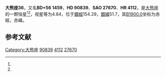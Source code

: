 {{Starbox begin
| name = 大熊座36
}}
{{Starbox observe
| epoch = [[J2000.0|J2000.0]]
| constell = [[大熊座|大熊座]]<ref name=SIMBAD>{{cite web
 | url=http://simbad.u-strasbg.fr/simbad/sim-id?Ident=HR+4112
 | title=Pulsating variable Star
 | publisher=Centre de Données astronomiques de Strasbourg
 | work=SIMBAD
 | accessdate=2012-07-13
 | archive-date=2016-03-07
 | archive-url=https://web.archive.org/web/20160307194452/http://simbad.u-strasbg.fr/simbad/sim-id?Ident=HR+4112
 | dead-url=no
 }}</ref><ref name=DATA>{{cite web
 | url=http://vizier.u-strasbg.fr/viz-bin/VizieR-5?-out.add=.&-source=5050&-corr=PK=HR&-out.max=9999&HR=4112
 | title=VizieR Detailed Page
 | accessdate=2012-07-13
 | archive-date=2016-03-04
 | archive-url=https://web.archive.org/web/20160304235153/http://vizier.u-strasbg.fr/viz-bin/VizieR-5?-out.add=.&-source=5050&-corr=PK=HR&-out.max=9999&HR=4112
 | dead-url=no
 }}</ref>
| 星官 = 
| ra = {{RA|10|30|37.6}}<ref name=SIMBAD /><ref name=DATA />
| dec = {{DEC|+55|58|50}}<ref name=SIMBAD /><ref name=DATA />
| appmag_v = 4.84<ref name=SIMBAD /><ref name=DATA />
}}
{{Starbox character
| class = F8V<ref name=SIMBAD /><ref name=DATA />
| b-v = 0.52<ref name=SIMBAD /><ref name=DATA />
| u-b = -0.01<ref name=SIMBAD /><ref name=DATA />
| r-i = 0.28<ref name=SIMBAD /><ref name=DATA />
| variable = 
}}
{{Starbox astrometry
| radial_v = -0.01
| prop_mo_ra = 9
| parallax = 0.077
| p_error = 
}}
{{Starbox catalog
| names =BD+56 1459，[[SAO星表|SAO]] 27670，[[HD星表|HD]] 90839，[[HR星表|HR]] 4112}}
{{Starbox reference |Simbad=HR+4112}}
{{Starbox end}}

'''大熊座36'''，又名'''BD+56 1459'''，'''HD 90839'''、'''SAO 27670'''、'''HR 4112'''，是[[大熊座|大熊座]]的一颗恒星<ref name=SIMBAD /><ref name=DATA />，视星等为4.84，位于[[銀道座標系|銀經]]154.29，[[銀道座標系|銀緯]]51.7，其[[B1900.0|B1900.0]]坐标为赤經{{RA|10|24|13.8}}，赤緯{{DEC|+56|51.7|36}}。

== 参考文献 ==
{{reflist}}

{{star-stub}}

{{大熊座恒星}}
[[Category:大熊座|Category:大熊座]]
[[Category:HD和HDE天體|90839]]
[[Category:HR天體|4112]]
[[Category:SAO天體|27670]]